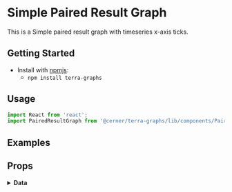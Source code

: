 
# Simple Paired Result Graph

This is a Simple paired result graph with timeseries x-axis ticks.

## Getting Started

- Install with [npmjs](https://www.npmjs.com):
  - `npm install terra-graphs`

## Usage

```jsx
import React from 'react';
import PairedResultGraph from '@cerner/terra-graphs/lib/components/PairedResult/PairedResultGraph';
```

## Examples
<PairedResultGraph />

## Props
<PropsTable />

<details>
<summary style={{fontSize: 24 }}>
<b>Data</b>
</summary>

### Graph Config object
<GraphConfig />

### Data object
<DataObject />
</details>

